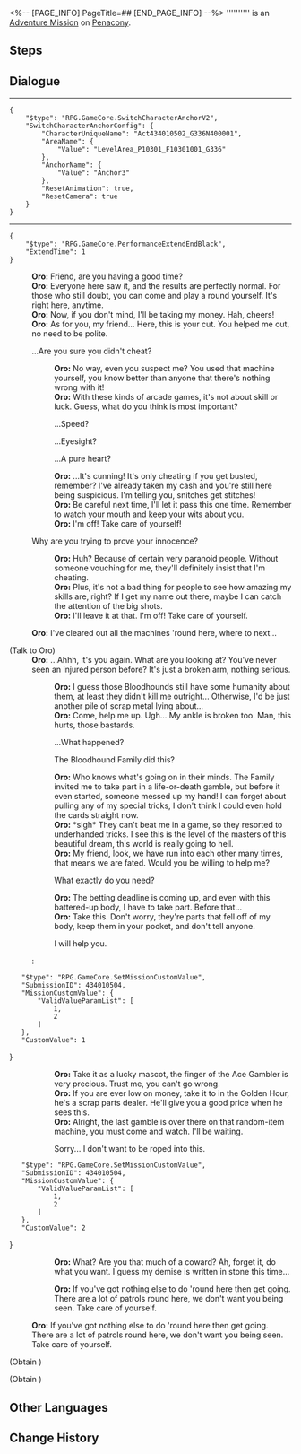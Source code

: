 <%-- [PAGE_INFO]
PageTitle=##
[END_PAGE_INFO] --%>
{{Stub|Dialogue.}}
{{Mission Infobox
|id            = 4340105
|title         = 
|image         = <!--Mission .png-->
|type          = Adventure
|event_name    = 
|chapter       = 
|requirements  = [[Trailblaze Mission]] ''[[Gentleness, the Name of Nocturne]]'' completed
|summary       = <!--official mission summary from Fate's Atlas-->
|characters    = Oro; Trailblazer
|startLocation = [[Penacony]] - [[Golden Hour]]
|world         = Penacony
|area          = Golden Hour
|prev          = 
|next          = 
|rewards       = 
}}
'''''''''' is an [[Adventure Mission]] on [[Penacony]].

==Steps==


<!--
==Gameplay Notes==

--><!--
==Trial Character==

-->
==Dialogue==
{{Stub Dialogue}}

----
<pre>{
	"$type": "RPG.GameCore.SwitchCharacterAnchorV2",
	"SwitchCharacterAnchorConfig": {
		"CharacterUniqueName": "Act434010502_G336N400001",
		"AreaName": {
			"Value": "LevelArea_P10301_F10301001_G336"
		},
		"AnchorName": {
			"Value": "Anchor3"
		},
		"ResetAnimation": true,
		"ResetCamera": true
	}
}</pre>
----
<pre>{
	"$type": "RPG.GameCore.PerformanceExtendEndBlack",
	"ExtendTime": 1
}</pre>
:'''Oro:''' Friend, are you having a good time?
:'''Oro:''' Everyone here saw it, and the results are perfectly normal. For those who still doubt, you can come and play a round yourself. It's right here, anytime.
:'''Oro:''' Now, if you don't mind, I'll be taking my money. Hah, cheers!
:'''Oro:''' As for you, my friend... Here, this is your cut. You helped me out, no need to be polite.
:{{DIcon|Arrow}} ...Are you sure you didn't cheat?
::'''Oro:''' No way, even you suspect me? You used that machine yourself, you know better than anyone that there's nothing wrong with it!
::'''Oro:''' With these kinds of arcade games, it's not about skill or luck. Guess, what do you think is most important?
::{{DIcon|Arrow}} ...Speed?
::{{DIcon|Arrow}} ...Eyesight?
::{{DIcon|Arrow}} ...A pure heart?
::'''Oro:''' ...It's cunning! It's only cheating if you get busted, remember? I've already taken my cash and you're still here being suspicious. I'm telling you, snitches get stitches!
::'''Oro:''' Be careful next time, I'll let it pass this one time. Remember to watch your mouth and keep your wits about you.
::'''Oro:''' I'm off! Take care of yourself!
:{{DIcon|Arrow}} Why are you trying to prove your innocence?
::'''Oro:''' Huh? Because of certain very paranoid people. Without someone vouching for me, they'll definitely insist that I'm cheating.
::'''Oro:''' Plus, it's not a bad thing for people to see how amazing my skills are, right? If I get my name out there, maybe I can catch the attention of the big shots.
::'''Oro:''' I'll leave it at that. I'm off! Take care of yourself.
:'''Oro:''' I've cleared out all the machines 'round here, where to next...

;(Talk to Oro)
:'''Oro:''' ...Ahhh, it's you again. What are you looking at? You've never seen an injured person before? It's just a broken arm, nothing serious.
::'''Oro:''' I guess those Bloodhounds still have some humanity about them, at least they didn't kill me outright... Otherwise, I'd be just another pile of scrap metal lying about...
::'''Oro:''' Come, help me up. Ugh... My ankle is broken too. Man, this hurts, those bastards.
::{{DIcon|Arrow}} ...What happened?
::{{DIcon|Arrow}} The Bloodhound Family did this?
::'''Oro:''' Who knows what's going on in their minds. The Family invited me to take part in a life-or-death gamble, but before it even started, someone messed up my hand! I can forget about pulling any of my special tricks, I don't think I could even hold the cards straight now.
::'''Oro:''' *sigh* They can't beat me in a game, so they resorted to underhanded tricks. I see this is the level of the masters of this beautiful dream, this world is really going to hell.
::'''Oro:''' My friend, look, we have run into each other many times, that means we are fated. Would you be willing to help me?
::{{DIcon|Arrow}} What exactly do you need?
::'''Oro:''' The betting deadline is coming up, and even with this battered-up body, I have to take part. Before that...
::'''Oro:''' Take this. Don't worry, they're parts that fell off of my body, keep them in your pocket, and don't tell anyone.
::{{DIcon|Arrow}} I will help you.
::<pre>{
	"$type": "RPG.GameCore.SetMissionCustomValue",
	"SubmissionID": 434010504,
	"MissionCustomValue": {
		"ValidValueParamList": [
			1,
			2
		]
	},
	"CustomValue": 1
}</pre>
:::{{Black Screen|You received a fragment from the "Ace Gambler" that shines with a metallic luster. It seems completely unremarkable, there is not much to be said about it. As you are a charitable and altruistic soul, you place the fragment into your pocket.}}
:::'''Oro:''' Take it as a lucky mascot, the finger of the Ace Gambler is very precious. Trust me, you can't go wrong.
:::'''Oro:''' If you are ever low on money, take it to {{Color|keyword|nobold=1|Ferdinand}} in the Golden Hour, he's a scrap parts dealer. He'll give you a good price when he sees this.
:::'''Oro:''' Alright, the last gamble is over there on that random-item machine, you must come and watch. I'll be waiting.
::{{DIcon|Arrow}} Sorry... I don't want to be roped into this.
::<pre>{
	"$type": "RPG.GameCore.SetMissionCustomValue",
	"SubmissionID": 434010504,
	"MissionCustomValue": {
		"ValidValueParamList": [
			1,
			2
		]
	},
	"CustomValue": 2
}</pre>
:::'''Oro:''' What? Are you that much of a coward? Ah, forget it, do what you want. I guess my demise is written in stone this time...
::'''Oro:''' If you've got nothing else to do 'round here then get going. There are a lot of patrols round here, we don't want you being seen. Take care of yourself.
:'''Oro:''' If you've got nothing else to do 'round here then get going. There are a lot of patrols round here, we don't want you being seen. Take care of yourself.

;(Obtain {{Item|Ace Gambler's Precious Part|20|x=1}})

;(Obtain {{Item|Ace Gambler's Discarded Part|20|x=1}})
{{Dialogue End}}

==Other Languages==
{{Other Languages
|en   = 
|zhs  = 
|zht  = 
|ja   = 
|ko   = 
|es   = 
|fr   = 
|ru   = 
|th   = 
|vi   = 
|de   = 
|id   = 
|pt   = 
}}

==Change History==
{{Change History|2.0}}
